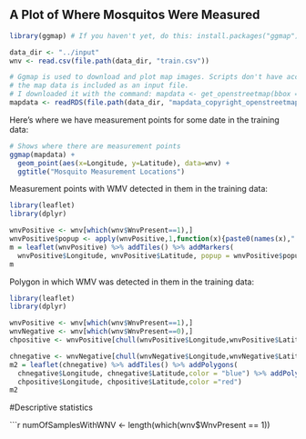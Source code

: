 ## A Plot of Where Mosquitos Were Measured

```r
library(ggmap) # If you haven't yet, do this: install.packages("ggmap")  

data_dir <- "../input"
wnv <- read.csv(file.path(data_dir, "train.csv"))

# Ggmap is used to download and plot map images. Scripts don't have access to the network, so 
# the map data is included as an input file. 
# I downloaded it with the command: mapdata <- get_openstreetmap(bbox = c(-88.0, 41.6, -87.5, 42.1), color="bw", scale = round(606250/4))
mapdata <- readRDS(file.path(data_dir, "mapdata_copyright_openstreetmap_contributors.rds"))

```

Here's where we have measurement points for some date in the training data:

```r
# Shows where there are measurement points
ggmap(mapdata) + 
  geom_point(aes(x=Longitude, y=Latitude), data=wnv) +
  ggtitle("Mosquito Measurement Locations")
```


Measurement points with WMV detected in them in the training data:
```r
library(leaflet)
library(dplyr)

wnvPositive <- wnv[which(wnv$WnvPresent==1),]
wnvPositive$popup <- apply(wnvPositive,1,function(x){paste0(names(x),": ",x,collapse = "<BR>")})
m = leaflet(wnvPositive) %>% addTiles() %>% addMarkers(
  wnvPositive$Longitude, wnvPositive$Latitude, popup = wnvPositive$popup)
m
```

Polygon in which WMV was detected in them in the training data:
```r
library(leaflet)
library(dplyr)

wnvPositive <- wnv[which(wnv$WnvPresent==1),]
wnvNegative <- wnv[which(wnv$WnvPresent==0),]
chpositive <- wnvPositive[chull(wnvPositive$Longitude,wnvPositive$Latitude),]

chnegative <- wnvNegative[chull(wnvNegative$Longitude,wnvNegative$Latitude),]
m2 = leaflet(chnegative) %>% addTiles() %>% addPolygons(
  chnegative$Longitude, chnegative$Latitude,color = "blue") %>% addPolygons(
  chpositive$Longitude, chpositive$Latitude,color ="red")
m2
```


#Descriptive statistics

```r
numOfSamplesWithWNV <- length(which(wnv$WnvPresent == 1))